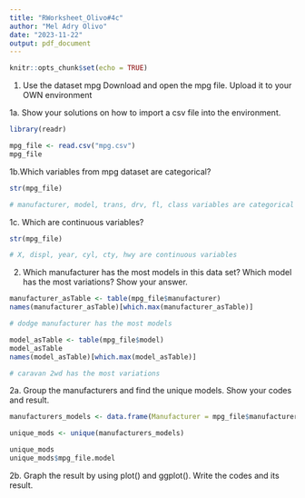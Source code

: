 ```yaml
---
title: "RWorksheet_Olivo#4c"
author: "Mel Adry Olivo"
date: "2023-11-22"
output: pdf_document
---
```


```r
knitr::opts_chunk$set(echo = TRUE)
```

1. Use the dataset mpg
Download and open the mpg file. Upload it to your OWN environment

1a. Show your solutions on how to import a csv file into the environment.

```r
library(readr)

mpg_file <- read.csv("mpg.csv")
mpg_file

```

1b.Which variables from mpg dataset are categorical?

```r

str(mpg_file)

# manufacturer, model, trans, drv, fl, class variables are categorical

```

1c. Which are continuous variables?

```r
str(mpg_file)

# X, displ, year, cyl, cty, hwy are continuous variables
```

2. Which manufacturer has the most models in this data set? Which model has the most variations?
Show your answer.

```r

manufacturer_asTable <- table(mpg_file$manufacturer)
names(manufacturer_asTable)[which.max(manufacturer_asTable)]

# dodge manufacturer has the most models

model_asTable <- table(mpg_file$model)
model_asTable
names(model_asTable)[which.max(model_asTable)]

# caravan 2wd has the most variations

```


2a. Group the manufacturers and find the unique models. Show your codes and result.

```r

manufacturers_models <- data.frame(Manufacturer = mpg_file$manufacturer, Model = mpg_file$model)

unique_mods <- unique(manufacturers_models)

unique_mods
unique_mods$mpg_file.model

```

2b. Graph the result by using plot() and ggplot(). Write the codes and its result.

```r


```